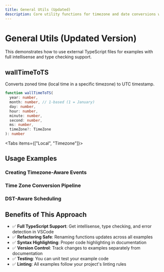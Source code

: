 ```yaml
---
title: General Utils (Updated)
description: Core utility functions for timezone and date conversions with external TypeScript examples
---
```



# General Utils (Updated Version)

This demonstrates how to use external TypeScript files for examples with full intellisense and type checking support.

## wallTimeToTS

Converts zoned time (local time in a specific timezone) to UTC timestamp.

```typescript
function wallTimeToTS(
  year: number,
  month: number, // 1-based (1 = January)
  day: number,
  hour: number,
  minute: number,
  second: number,
  ms: number,
  timeZone?: TimeZone
): number
```

<Tabs items={["Local", "Timezone"]}>
<Tab value="Local">

<CodeExample file="utils/walltime-local.ts" title="Local Timezone Example" />

</Tab>
<Tab value="Timezone">

<CodeExample file="utils/walltime-timezone.ts" title="Specific Timezone Example" />

</Tab>
</Tabs>

## Usage Examples

### Creating Timezone-Aware Events

<CodeExample file="utils/timezone-events.ts" title="Timezone-Aware Events" showLineNumbers />

### Time Zone Conversion Pipeline

<CodeExample file="utils/timezone-converter.ts" title="TimeZone Converter Class" showLineNumbers />

### DST-Aware Scheduling

<CodeExample file="utils/dst-scheduling.ts" title="DST-Aware Scheduling" showLineNumbers />

## Benefits of This Approach

- ✅ **Full TypeScript Support**: Get intellisense, type checking, and error detection in VSCode
- ✅ **Refactoring Safe**: Renaming functions updates across all examples
- ✅ **Syntax Highlighting**: Proper code highlighting in documentation
- ✅ **Version Control**: Track changes to examples separately from documentation
- ✅ **Testing**: You can unit test your example code
- ✅ **Linting**: All examples follow your project's linting rules 